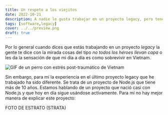 ```yaml
---
title: Un respeto a los viejitos
date: 2022-10-21
description: A nadie le gusta trabajar en un proyecto legacy, pero tenemos que entender qué conlleva trabajar en un proyecto legacy.
tags: [software,legacy]
cover: ../../preview.png
draft: true
---
```


Por lo general cuando dices que estás trabajando en un proyecto *legacy* la gente te dice con la mirada cosas del tipo *no todos los héroes llevan capa* o les da la sensación de que mi día a día es como sobrevivir en Vietnam.

![GIF de un perro con estrés post-traumático de Vietnam](./stains-vietnam.gif)

Sin embargo, para mí la experiencia en el último proyecto legacy que he trabajado ha sido diferente. Se trata de un proyecto de Node.js que tiene más de 10 años. Estamos hablando de un proyecto que nació casi con Node.js y que hoy en día sigue usándose activamente. Para mí no hay mejor manera de explicar este proyecto:

FOTO DE ESTRATO (STRATA)